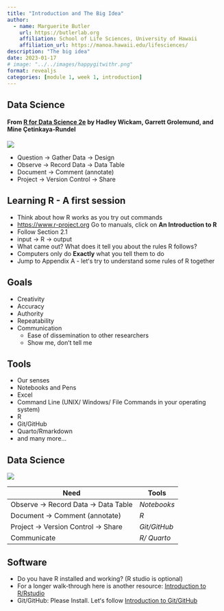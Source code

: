 ```yaml
---
title: "Introduction and The Big Idea"
author:
  - name: Marguerite Butler
    url: https://butlerlab.org
    affiliation: School of Life Sciences, University of Hawaii
    affiliation_url: https://manoa.hawaii.edu/lifesciences/
description: "The big idea"
date: 2023-01-17
# image: "../../images/happygitwithr.png"
format: revealjs
categories: [module 1, week 1, introduction]
---
```


## Data Science
#### From [R for Data Science 2e](https://r4ds.hadley.nz/) by Hadley Wickam, Garrett Grolemund, and Mine Çetinkaya-Rundel
[![](whole-game.png){fig-alt="R for Data Science"}](https://r4ds.hadley.nz/whole-game.html)

::: {.incremental}

- Question -> Gather Data -> Design
- Observe -> Record Data -> Data Table
- Document -> Comment (annotate)
- Project -> Version Control -> Share

:::

## Learning R - A first session

::: {.incremental}
- Think about how R works as you try out commands
- <https://www.r-project.org>  Go to manuals, click on **An Introduction to R**
- Follow Section 2.1
- input -> R -> output
- What came out? What does it tell you about the rules R follows?
- Computers only do **Exactly** what you tell them to do
- Jump to Appendix A - letʻs try to understand some rules of R together
:::

## Goals

- Creativity
- Accuracy
- Authority
- Repeatability
- Communication
  + Ease of dissemination to other researchers
  + Show me, donʻt tell me

## Tools

::: {.incremental}
- Our senses
- Notebooks and Pens
- Excel
- Command Line (UNIX/ Windows/ File Commands in your operating system)
- R
- Git/GitHub
- Quarto/Rmarkdown
- and many more...
:::

## Data Science
[![](whole-game.png){fig-alt="R for Data Science"}](https://r4ds.hadley.nz/whole-game.html)

::: {.nonincremental}

| Need | Tools |
|------|-------|
| Observe -> Record Data -> Data Table  | *Notebooks* |
| Document -> Comment (annotate) | *R* |
| Project -> Version Control -> Share | *Git/GitHub* |
| Communicate |  *R/ Quarto* |

:::

## Software

- Do you have R installed and working? (R studio is optional)
- For a longer walk-through here is another resource: [Introduction to R/Rstudio](https://www.stephaniehicks.com/jhustatcomputing2022/posts/2022-08-30-introduction-to-r-and-rstudio/)
- Git/GitHub: Please Install. Letʻs follow [Introduction to Git/GitHub](https://www.stephaniehicks.com/jhustatcomputing2022/posts/2022-08-30-introduction-to-gitgithub/)
